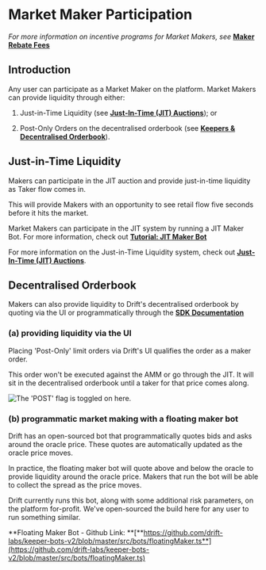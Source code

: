 # Market Maker Participation

_For more information on incentive programs for Market Makers, see_ [**Maker Rebate Fees**](/market-makers/maker-rebate-fees)

## Introduction

Any user can participate as a Market Maker on the platform. Market Makers can provide liquidity through either:  

1.  Just-in-Time Liquidity (see [**Just-In-Time (JIT) Auctions**](/about-v2/jit-auctions)); or

2.  Post-Only Orders on the decentralised orderbook (see [**Keepers & Decentralised Orderbook**](/about-v2/keepers-decentralized-orderbook-faq)).

## Just-in-Time Liquidity  

Makers can participate in the JIT auction and provide just-in-time liquidity as Taker flow comes in.  

This will provide Makers with an opportunity to see retail flow five seconds before it hits the market.  

Market Makers can participate in the JIT system by running a JIT Maker Bot. For more information, check out [**Tutorial: JIT Maker Bot**](/developer-resources/tutorial-bots/trading-bots/tutorial-jit-trading-bot)

For more information on the Just-in-Time Liquidity system, check out [**Just-In-Time (JIT) Auctions**](/about-v2/jit-auctions).

## Decentralised Orderbook  

Makers can also provide liquidity to Drift's decentralised orderbook by quoting via the UI or programmatically through the [**SDK Documentation**](/developer-resources/sdk-documentation)  

### (a) providing liquidity via the UI

Placing 'Post-Only' limit orders via Drift's UI qualifies the order as a maker order.  

This order won't be executed against the AMM or go through the JIT. It will sit in the decentralised orderbook until a taker for that price comes along.  

![The 'POST' flag is toggled on here.](public/assets/S3njjazK500hoUw5o2v6z_image.png)

### (b) programmatic market making with a floating maker bot

Drift has an open-sourced bot that programmatically quotes bids and asks around the oracle price. These quotes are automatically updated as the oracle price moves.  

In practice, the floating maker bot will quote above and below the oracle to provide liquidity around the oracle price. Makers that run the bot will be able to collect the spread as the price moves.  

Drift currently runs this bot, along with some additional risk parameters, on the platform for-profit. We've open-sourced the build here for any user to run something similar.  

**Floating Maker Bot - Github Link: **[**https://github.com/drift-labs/keeper-bots-v2/blob/master/src/bots/floatingMaker.ts**](https://github.com/drift-labs/keeper-bots-v2/blob/master/src/bots/floatingMaker.ts)